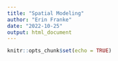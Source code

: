 ```yaml
---
title: "Spatial Modeling"
author: "Erin Franke"
date: "2022-10-25"
output: html_document
---
```


```r
knitr::opts_chunk$set(echo = TRUE)
```

```r

```

